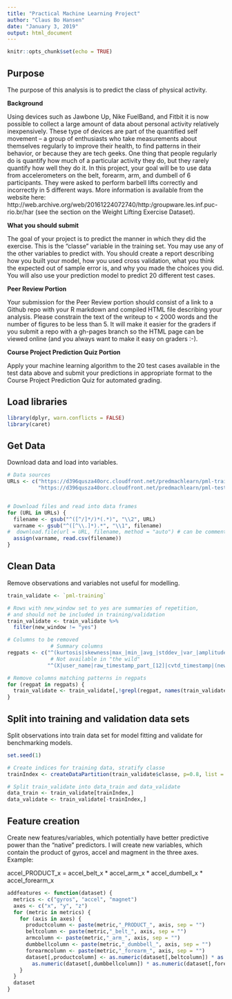 ```yaml
---
title: "Practical Machine Learning Project"
author: "Claus Bo Hansen"
date: "January 3, 2019"
output: html_document
---
```


```r
knitr::opts_chunk$set(echo = TRUE)
```

## Purpose
The purpose of this analysis is to predict the class of physical activity.


**Background**

Using devices such as Jawbone Up, Nike FuelBand, and Fitbit it is now possible to collect a large amount of data about personal activity relatively inexpensively. These type of devices are part of the quantified self movement – a group of enthusiasts who take measurements about themselves regularly to improve their health, to find patterns in their behavior, or because they are tech geeks. One thing that people regularly do is quantify how much of a particular activity they do, but they rarely quantify how well they do it. In this project, your goal will be to use data from accelerometers on the belt, forearm, arm, and dumbell of 6 participants. They were asked to perform barbell lifts correctly and incorrectly in 5 different ways. More information is available from the website here: http://web.archive.org/web/20161224072740/http:/groupware.les.inf.puc-rio.br/har (see the section on the Weight Lifting Exercise Dataset).

**What you should submit**

The goal of your project is to predict the manner in which they did the exercise. This is the "classe" variable in the training set. You may use any of the other variables to predict with. You should create a report describing how you built your model, how you used cross validation, what you think the expected out of sample error is, and why you made the choices you did. You will also use your prediction model to predict 20 different test cases.

**Peer Review Portion**

Your submission for the Peer Review portion should consist of a link to a Github repo with your R markdown and compiled HTML file describing your analysis. Please constrain the text of the writeup to < 2000 words and the number of figures to be less than 5. It will make it easier for the graders if you submit a repo with a gh-pages branch so the HTML page can be viewed online (and you always want to make it easy on graders :-).

**Course Project Prediction Quiz Portion**

Apply your machine learning algorithm to the 20 test cases available in the test data above and submit your predictions in appropriate format to the Course Project Prediction Quiz for automated grading.

## Load libraries {.smaller}

```r

library(dplyr, warn.conflicts = FALSE)
library(caret)

```


## Get Data {.smaller}

Download data and load into variables.

```r

# Data sources
URLs <- c("https://d396qusza40orc.cloudfront.net/predmachlearn/pml-training.csv",
          "https://d396qusza40orc.cloudfront.net/predmachlearn/pml-testing.csv")


# Download files and read into data frames
for (URL in URLs) {
  filename <- gsub("^([^/]*/)*(.*)", "\\2", URL)
  varname <- gsub("^([^\\.]*).*", "\\1", filename)
#  download.file(url = URL, filename, method = "auto") # can be commented out when files are downloaded
  assign(varname, read.csv(filename))
}

```


## Clean Data {.smaller}

Remove observations and variables not useful for modelling.

```r

train_validate <- `pml-training`

# Rows with new_window set to yes are summaries of repetition,
# and should not be included in training/validation
train_validate <- train_validate %>%
  filter(new_window != "yes")

# Columns to be removed
              # Summary columns
regpats <- c("^(kurtosis|skewness|max_|min_|avg_|stddev_|var_|amplitude_)",
              # Not available in "the wild"
             "^(X|user_name|raw_timestamp_part_[12]|cvtd_timestamp|(new|num)_window)$")

# Remove columns matching patterns in regpats
for (regpat in regpats) {
  train_validate <- train_validate[,!grepl(regpat, names(train_validate))]
}

```


## Split into training and validation data sets {.smaller}

Split observations into train data set for model fitting and validate for benchmarking models.

```r

set.seed(1)

# Create indices for training data, stratify classe
trainIndex <- createDataPartition(train_validate$classe, p=0.8, list = FALSE)

# Split train_validate into data_train and data_validate
data_train <- train_validate[trainIndex,]
data_validate <- train_validate[-trainIndex,]

```


## Feature creation {.smaller}

Create new features/variables, which potentially have better predictive power than the "native" predictors.
I will create new variables, which contain the product of gyros, accel and magment in the three axes.
Example:

accel_PRODUCT_x = accel_belt_x * accel_arm_x * accel_dumbell_x * accel_forearm_x

```r

addfeatures <- function(dataset) {
  metrics <- c("gyros", "accel", "magnet")
  axes <- c("x", "y", "z")
  for (metric in metrics) {
    for (axis in axes) {
      productcolumn <- paste(metric,"_PRODUCT_", axis, sep = "")
      beltcolumn <- paste(metric,"_belt_", axis, sep = "")
      armcolumn <- paste(metric,"_arm_", axis, sep = "")
      dumbbellcolumn <- paste(metric,"_dumbbell_", axis, sep = "")
      forearmcolumn <- paste(metric,"_forearm_", axis, sep = "")
      dataset[,productcolumn] <- as.numeric(dataset[,beltcolumn]) * as.numeric(dataset[,armcolumn]) *
        as.numeric(dataset[,dumbbellcolumn]) * as.numeric(dataset[,forearmcolumn])
    }
  }
  dataset
}


```



